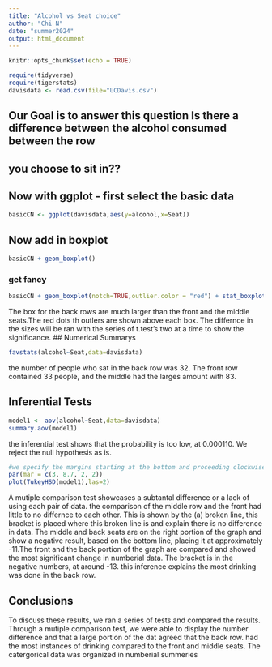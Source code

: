 ```yaml
---
title: "Alcohol vs Seat choice"
author: "Chi N"
date: "summer2024"
output: html_document
---
```


```r
knitr::opts_chunk$set(echo = TRUE)
```

```r
require(tidyverse)
require(tigerstats)
davisdata <- read.csv(file="UCDavis.csv")
```
## Our Goal is to answer this question Is there a difference between the alcohol consumed between the row
## you choose to sit in??

## Now with ggplot - first select the basic data

```r
basicCN <- ggplot(davisdata,aes(y=alcohol,x=Seat))
```
## Now add in boxplot

```r
basicCN + geom_boxplot()
```
  
  
### get fancy  

```r
basicCN + geom_boxplot(notch=TRUE,outlier.color = "red") + stat_boxplot(geom ='errorbar') + labs(title="Fancy notch boxplot \n with 2 lines")
```
  
The box for the back rows are much larger than the front and the middle seats.The red dots th outlers are shown above each box. The differnce in the sizes will be ran with the series of t.test's two at a time to show the significance. 
## Numerical Summarys 
```r
favstats(alcohol~Seat,data=davisdata)
```
the number of people who sat in the back row was 32. The front row contained 33 people, and the middle had the larges amount with 83. 

## Inferential Tests

```r
model1 <- aov(alcohol~Seat,data=davisdata)
summary.aov(model1)
```
the inferential test shows that the probability is too low, at 0.000110. We reject the null hypothesis as is.
```r
#we specify the margins starting at the bottom and proceeding clockwise - thus 8.7 is the left side margin to hold the names of the factors
par(mar = c(3, 8.7, 2, 2))
plot(TukeyHSD(model1),las=2)
```


A mutiple comparison test showcases a subtantal difference or a lack of using each pair of data. the comparison of the middle row and the front had little to no differnce to each other. This is shown by the (a) broken line, this bracket is placed where this broken line is and explain there is no difference in data. The middle and back seats are on the right portion of the graph and show a negative result, based on the bottom line, placing it at approximately -11.The front and the back portion of the graph are compared and showed the most significant change in numberial data. The bracket is in the negative numbers, at around -13. this inference explains the most drinking was done in the back row. 

## Conclusions
To discuss these results, we ran a series of tests and compared the results. Through a mutiple comparison test, we were able to display the number difference and that a large portion of the dat agreed that the back row. had the most  instances of drinking compared to the front and middle seats. The catergorical data was organized in numberial summeries 


